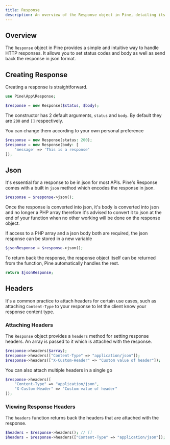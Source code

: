 ```yaml
---
title: Response
description: An overview of the Response object in Pine, detailing its structure and usage for creating and managing HTTP responses.
---
```


## Overview

The `Response` object in Pine provides a simple and intuitive way to handle HTTP
responses. It allows you to set status codes and body as well as send back the 
response in json format.

## Creating Response

Creating a response is straightforward.
```php
use Pine\App\Response;

$response = new Response($status, $body);
```

The constructor has 2 default arguments, `status` and `body`. By default they 
are `200` and `[]` respectively.

You can change them according to your own personal preference

```php
$response = new Response(status: 200);
$response = new Response(body: [
    'message' => 'This is a response'
]);
```

## Json

It's essential for a response to be in json for most APIs. Pine's Response comes 
with a built in `json` method which encodes the response in json.

```php
$response = $response->json();
```

Once the response is converted into json, it's body is converted into json and no
longer a PHP array therefore it's advised to convert it to json at the end of your 
function when no other working will be done on the response object.

If access to a PHP array and a json body both are required, the json response can be
stored in a new variable

```php
$jsonResponse = $response->json();
```

To return back the response, the response object itself can be returned from 
the function, Pine automatically handles the rest.

```php
return $jsonResponse;
```

## Headers

It's a common practice to attach headers for certain use cases, such as 
attaching `Content-Type` to your response to let the client know your response 
content type.

### Attaching Headers

The `Response` object provides a `headers` method for setting response headers.
An array is passed to it which is attached with the response.

```php
$response->headers($array);
$response->headers(["Content-Type" => "application/json"]);
$response->headers(["X-Custom-Header" => "Custom value of header"]);
```

You can also attach multiple headers in a single go

```php
$response->headers([
    "Content-Type" => "application/json",
    "X-Custom-Header" => "Custom value of header"
]);
```

### Viewing Response Headers

The `headers` function returns back the headers that are attached with the 
response.

```php
$headers = $response->headers(); // []
$headers = $response->headers(["Content-Type" => "application/json"]); // ["Content-Type" => "application/json"]
```


